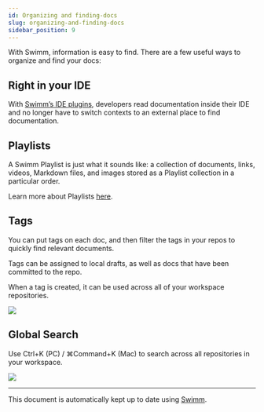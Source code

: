 ```yaml
---
id: Organizing and finding-docs
slug: organizing-and-finding-docs
sidebar_position: 9
---
```



With Swimm, information is easy to find. There are a few useful ways to organize and find your docs:

## Right in your IDE

With [Swimm’s IDE plugins](https://docs.swimm.io/ide-integrations/ide-plugins), developers read documentation inside their IDE and no longer have to switch contexts to an external place to find documentation.

## Playlists

A Swimm Playlist is just what it sounds like: a collection of documents, links, videos, Markdown files, and images stored as a Playlist collection in a particular order.

Learn more about Playlists [here](https://docs.swimm.io/Features/Swimm-Playlists).

## Tags

You can put tags on each doc, and then filter the tags in your repos to quickly find relevant documents.

Tags can be assigned to local drafts, as well as docs that have been committed to the repo.

When a tag is created, it can be used across all of your workspace repositories.

![](../../static/img/doc-tags-filter.png)

## Global Search

Use Ctrl+K (PC) / ⌘Command+K (Mac) to search across all repositories in your workspace.

![](../../static/img/global-search.png)

---

This document is automatically kept up to date using [Swimm](https://swimm.io).
